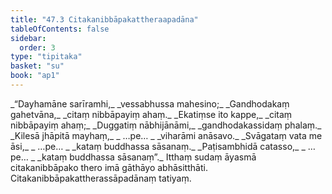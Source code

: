 ```yaml
---
title: "47.3 Citakanibbāpakattheraapadāna"
tableOfContents: false
sidebar:
  order: 3
type: "tipitaka"
basket: "su"
book: "ap1"
---
```



<DynamicBreadcrumb />

<Division number="11" book="ap1" bookNo="20" page="429">

<Paragraph number="5984" type="verses" book="ap1">
_“Dayhamāne sarīramhi,_  
_vessabhussa mahesino;_  
_Gandhodakaṃ gahetvāna,_  
_citaṃ nibbāpayiṃ ahaṃ._  

</Paragraph>

</Division>
<Division number="12" book="ap1" bookNo="20" page="430">

<Paragraph number="5985" type="verses" book="ap1">
_Ekatiṃse ito kappe,_  
_citaṃ nibbāpayiṃ ahaṃ;_  
_Duggatiṃ nābhijānāmi,_  
_gandhodakassidaṃ phalaṃ._  

</Paragraph>

</Division>
<Division number="13" book="ap1" bookNo="20" page="430">

<Paragraph number="5986" type="verses" book="ap1">
_Kilesā jhāpitā mayhaṃ,_  
_ …pe… _  
_viharāmi anāsavo._  

</Paragraph>

</Division>
<Division number="14" book="ap1" bookNo="20" page="430">

<Paragraph number="5987" type="verses" book="ap1">
_Svāgataṃ vata me āsi,_  
_ …pe… _  
_kataṃ buddhassa sāsanaṃ._  

</Paragraph>

</Division>
<Division number="15" book="ap1" bookNo="20" page="430">

<Paragraph number="5988" type="verses" book="ap1">
_Paṭisambhidā catasso,_  
_ …pe… _  
_kataṃ buddhassa sāsanaṃ”._  

</Paragraph>

<Paragraph number="5989" book="ap1">
Itthaṃ sudaṃ āyasmā citakanibbāpako thero imā gāthāyo abhāsitthāti.

</Paragraph>
</Division>

<Paragraph number="5990" type="center" book="ap1">
Citakanibbāpakattherassāpadānaṃ tatiyaṃ.
</Paragraph>